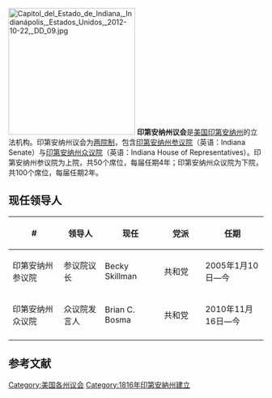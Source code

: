 {{Infobox legislature
 | name              = 印第安纳州议会
 | coa_pic           = 
 | session_room      = 
 | house_type        =  两院制
 | houses            = [[印第安纳州参议院|印第安纳州参议院]] <br />[[印第安纳州众议院|印第安纳州众议院]]
 | term_limits       = 
 | new_session       = 
 | leader1_type      = 参议院议长
 | leader1           = [[Becky_Skillman|Becky Skillman]]
 | party1            = ([[共和黨_(美國)|共和党]])
 | election1         = 2005年1月10日
 | leader2_type      = 众议院发言人
 | leader2           = [[Brian_C._Bosma|Brian C. Bosma]]
 | party2            = ([[共和黨_(美國)|共和党]])
 | election2         = 2010年11月16日
 | authority         = 
 | members           = 50（参）100（众）
 | last_election1    = 
 | next_election1    = 
 | redistricting     = 
 | political_groups1 = 
 | meeting_place     = 
 | website           = 
}}
[[File:Capitol_del_Estado_de_Indiana,_Indianápolis,_Estados_Unidos,_2012-10-22,_DD_09.jpg|250px]]
'''印第安纳州议会'''是[[美国|美国]][[印第安纳州|印第安纳州]]的立法机构。印第安纳州议会为[[两院制|两院制]]，包含[[印第安纳州参议院|印第安纳州参议院]]（英语：Indiana Senate）与[[印第安纳州众议院|印第安纳州众议院]]（英语：Indiana House of Representatives）。印第安纳州参议院为上院，共50个席位，每届任期4年；印第安纳州众议院为下院，共100个席位，每届任期2年。

==现任领导人==
{| class="wikitable sortable" style="text-align: center;"
|-
! width="120" | #
! width="90"| 领导人
! width="120"| 现任
! width="90"| 党派
! width="140"| 任期
|- 
| 印第安纳州参议院 || 参议院议长 || Becky Skillman || 共和党 || 2005年1月10日—今
|- 
| 印第安纳州众议院 || 众议院发言人 || Brian C. Bosma || 共和党 || 2010年11月16日—今
|- 
|}

== 参考文献 ==
{{reflist|colwidth=30em}}
{{美国立法机构}}

[[Category:美国各州议会|Category:美国各州议会]]
[[Category:1816年印第安納州建立|Category:1816年印第安納州建立]]

{{Indiana-stub}}